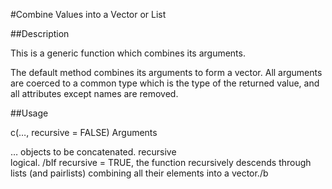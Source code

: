 #Combine Values into a Vector or List

##Description

This is a generic function which combines its arguments.

The default method combines its arguments to form a vector. All arguments are coerced to a common type which is the type of the returned value, and all attributes except names are removed.

##Usage

c(..., recursive = FALSE)
Arguments

...	
objects to be concatenated.
recursive	
logical. /bIf recursive = TRUE, the function recursively descends through lists (and pairlists) combining all their elements into a vector./b
